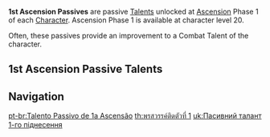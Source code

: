 {{Terminology Infobox
|type         = Passive Talents
}}
'''1st Ascension Passives''' are passive [[Talents]] unlocked at [[Character#Ascensions|Ascension]] Phase 1 of each [[Character]]. Ascension Phase 1 is available at character level 20.

Often, these passives provide an improvement to a Combat Talent of the character.

==1st Ascension Passive Talents==
{{Talents_by_Category_Table|1st Ascension Passives|notype=1}}

==Navigation==
{{Talent Type Navbox}}

[[Category:1st Ascension Passives| ]]

[[pt-br:Talento Passivo de 1a Ascensão]]
[[th:พรสวรรค์ติดตัวที่ 1]]
[[uk:Пасивний талант 1-го піднесення]]